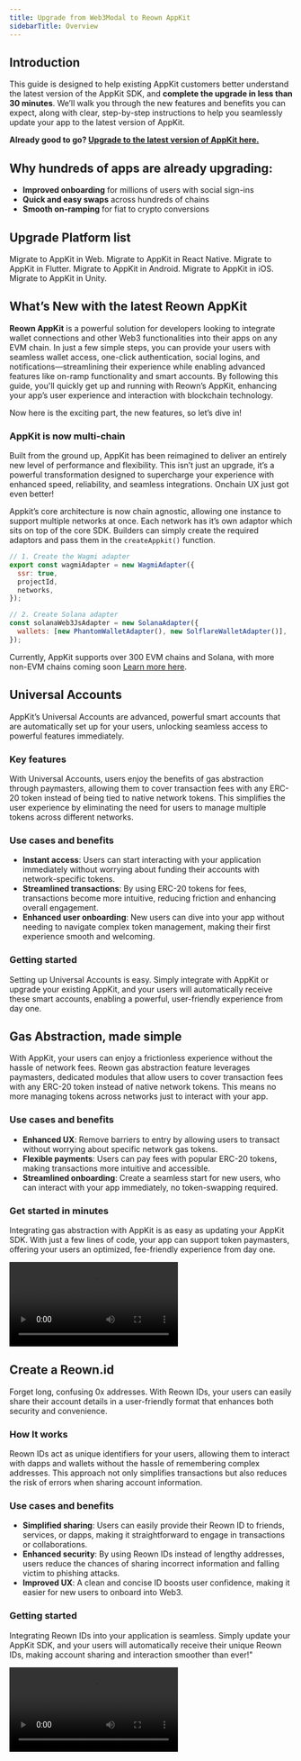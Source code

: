 ```yaml
---
title: Upgrade from Web3Modal to Reown AppKit
sidebarTitle: Overview
---
```


## Introduction

This guide is designed to help existing AppKit customers better understand the latest version of the AppKit SDK, and **complete the upgrade in less than 30 minutes**. We’ll walk you through the new features and benefits you can expect, along with clear, step-by-step instructions to help you seamlessly update your app to the latest version of AppKit.

**Already good to go? [Upgrade to the latest version of AppKit here.](#upgrade-platform-list)**

## Why hundreds of apps are already upgrading:

- **Improved onboarding** for millions of users with social sign-ins
- **Quick and easy swaps** across hundreds of chains
- **Smooth on-ramping** for fiat to crypto conversions

## Upgrade Platform list

<CardGroup cols={2}>
  <Card title="Web" icon="browser" href="/appkit/upgrade/to-reown-appkit-web">
    Migrate to AppKit in Web.
  </Card>

  <Card title="React Native" icon="react" href="/appkit/upgrade/from-web3modal-react-native">
    Migrate to AppKit in React Native.
  </Card>

  <Card title="Flutter" icon="flutter" href="/appkit/upgrade/from-web3modal-flutter">
    Migrate to AppKit in Flutter.
  </Card>

  <Card title="Android" icon="android" href="/appkit/upgrade/from-web3modal-android">
    Migrate to AppKit in Android.
  </Card>

  <Card title="iOS" icon="apple" href="/appkit/upgrade/from-web3modal-ios">
    Migrate to AppKit in iOS.
  </Card>

  <Card title="Unity" icon="unity" href="/appkit/upgrade/from-web3modal-unity">
    Migrate to AppKit in Unity.
  </Card>
</CardGroup>


## What’s New with the latest Reown AppKit

**Reown AppKit** is a powerful solution for developers looking to integrate wallet connections and other Web3 functionalities into their apps on any EVM chain. In just a few simple steps, you can provide your users with seamless wallet access, one-click authentication, social logins, and notifications—streamlining their experience while enabling advanced features like on-ramp functionality and smart accounts. By following this guide, you'll quickly get up and running with Reown’s AppKit, enhancing your app’s user experience and interaction with blockchain technology.

Now here is the exciting part, the new features, so let’s dive in!

### AppKit is now multi-chain

Built from the ground up, AppKit has been reimagined to deliver an entirely new level of performance and flexibility. This isn’t just an upgrade, it’s a powerful transformation designed to supercharge your experience with enhanced speed, reliability, and seamless integrations. Onchain UX just got even better!

Appkit’s core architecture is now chain agnostic, allowing one instance to support multiple networks at once. Each network has it’s own adaptor which sits on top of the core SDK. Builders can simply create the required adaptors and pass them in the `createAppkit()` function.

```jsx
// 1. Create the Wagmi adapter
export const wagmiAdapter = new WagmiAdapter({
  ssr: true,
  projectId,
  networks,
});

// 2. Create Solana adapter
const solanaWeb3JsAdapter = new SolanaAdapter({
  wallets: [new PhantomWalletAdapter(), new SolflareWalletAdapter()],
});
```

Currently, AppKit supports over 300 EVM chains and Solana, with more non-EVM chains coming soon [Learn more here](https://reown.com/blog/how-to-get-started-with-reown-appkit-on-any-evm-chain).

## Universal Accounts

AppKit’s Universal Accounts are advanced, powerful smart accounts that are automatically set up for your users, unlocking seamless access to powerful features immediately.

### Key features

With Universal Accounts, users enjoy the benefits of gas abstraction through paymasters, allowing them to cover transaction fees with any ERC-20 token instead of being tied to native network tokens. This simplifies the user experience by eliminating the need for users to manage multiple tokens across different networks.

### Use cases and benefits

- **Instant access**: Users can start interacting with your application immediately without worrying about funding their accounts with network-specific tokens.
- **Streamlined transactions**: By using ERC-20 tokens for fees, transactions become more intuitive, reducing friction and enhancing overall engagement.
- **Enhanced user onboarding**: New users can dive into your app without needing to navigate complex token management, making their first experience smooth and welcoming.

### Getting started

Setting up Universal Accounts is easy. Simply integrate with AppKit or upgrade your existing AppKit, and your users will automatically receive these smart accounts, enabling a powerful, user-friendly experience from day one.

## Gas Abstraction, made simple

With AppKit, your users can enjoy a frictionless experience without the hassle of network fees. Reown gas abstraction feature leverages paymasters, dedicated modules that allow users to cover transaction fees with any ERC-20 token instead of native network tokens. This means no more managing tokens across networks just to interact with your app.

### Use cases and benefits

- **Enhanced UX**: Remove barriers to entry by allowing users to transact without worrying about specific network gas tokens.
- **Flexible payments**: Users can pay fees with popular ERC-20 tokens, making transactions more intuitive and accessible.
- **Streamlined onboarding**: Create a seamless start for new users, who can interact with your app immediately, no token-swapping required.

### Get started in minutes

Integrating gas abstraction with AppKit is as easy as updating your AppKit SDK. With just a few lines of code, your app can support token paymasters, offering your users an optimized, fee-friendly experience from day one.
<Frame>
<video
  controls
  className="w-full aspect-video"
  src="/images/gas-abstraction.mp4"
></video>
</Frame>

## Create a Reown.id

Forget long, confusing 0x addresses. With Reown IDs, your users can easily share their account details in a user-friendly format that enhances both security and convenience.

### How It works

Reown IDs act as unique identifiers for your users, allowing them to interact with dapps and wallets without the hassle of remembering complex addresses. This approach not only simplifies transactions but also reduces the risk of errors when sharing account information.

### Use cases and benefits

- **Simplified sharing**: Users can easily provide their Reown ID to friends, services, or dapps, making it straightforward to engage in transactions or collaborations.
- **Enhanced security**: By using Reown IDs instead of lengthy addresses, users reduce the chances of sharing incorrect information and falling victim to phishing attacks.
- **Improved UX**: A clean and concise ID boosts user confidence, making it easier for new users to onboard into Web3.

### Getting started

Integrating Reown IDs into your application is seamless. Simply update your AppKit SDK, and your users will automatically receive their unique Reown IDs, making account sharing and interaction smoother than ever!"
<Frame>
<video
  controls
  className="w-full aspect-video"
  src="/images/reown-id.mp4"
></video>
</Frame>
